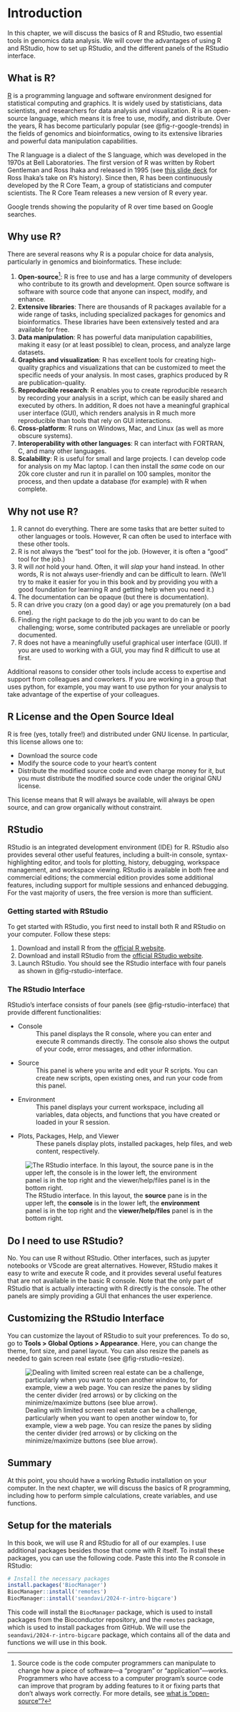 # Introduction

In this chapter, we will discuss the basics of R and RStudio\index{RStudio}, two essential
tools in genomics data analysis. We will cover the advantages of using R and
RStudio, how to set up RStudio, and the different panels of the RStudio
interface.

## What is R?

[R](https://en.wikipedia.org/wiki/R_(programming_language)) is a programming
language and software environment designed for statistical computing and
graphics. It is widely used by statisticians, data scientists, and researchers
for data analysis and visualization. R is an open-source language, which means
it is free to use, modify, and distribute. Over the years, R has become
particularly popular (see @fig-r-google-trends) in the fields of genomics and bioinformatics, owing to its
extensive libraries and powerful data manipulation capabilities.

The R language is a dialect of the S language, which was developed in the 1970s
at Bell Laboratories. The first version of R was written by Robert Gentleman
and Ross Ihaka and released in 1995 (see [this slide
deck](https://www.stat.auckland.ac.nz/~ihaka/downloads/Massey.pdf) for Ross
Ihaka's take on R's history). Since then, R has been continuously developed by
the R Core Team, a group of statisticians and computer scientists. The R Core
Team releases a new version of R every year.

::: {#fig-r-google-trends}

<script type="text/javascript" src="https://ssl.gstatic.com/trends_nrtr/3769_RC01/embed_loader.js"></script> <script type="text/javascript"> trends.embed.renderExploreWidget("TIMESERIES", {"comparisonItem":[{"keyword":"r programming","geo":"","time":"2004-01-01 2024-07-09"}],"category":0,"property":""}, {"exploreQuery":"date=all&q=r%20programming&hl=en","guestPath":"https://trends.google.com:443/trends/embed/"}); </script>

Google trends showing the popularity of R over time based on Google searches.

:::



## Why use R?

There are several reasons why R is a popular choice for data analysis,
particularly in genomics and bioinformatics. These include:

1. **Open-source**[^open_source]: R is free to use and has a large community of developers
   who contribute to its growth and development. 
   Open source software is software with source code that anyone can inspect, modify, and enhance.
1. **Extensive libraries**: There are thousands of R packages available for a
   wide range of tasks, including specialized packages for genomics and
   bioinformatics. These libraries have been extensively tested and ara
   available for free.
1. **Data manipulation**: R has powerful data manipulation capabilities, making
   it easy (or at least possible) to clean, process, and analyze large
   datasets.
1. **Graphics and visualization**: R has excellent tools for creating
   high-quality graphics and visualizations that can be customized to meet the
   specific needs of your analysis. In most cases, graphics produced by R are
   publication-quality. 
1. **Reproducible research**: R enables you to create reproducible research by
   recording your analysis in a script, which can be easily shared and executed
   by others. In addition, R does not have a meaningful graphical user
   interface (GUI), which renders analysis in R much more reproducible than
   tools that rely on GUI interactions.
1. **Cross-platform**: R runs on Windows, Mac, and Linux (as well as more
   obscure systems).
1. **Interoperability with other languages**: R can interfact with FORTRAN, C,
   and many other languages.
1. **Scalability**: R is useful for small and large projects.
I can develop code for analysis on my Mac laptop. I can
then install the *same* code on our 20k core cluster and run it in
parallel on 100 samples, monitor the process, and then update a database (for example)
with R when complete.

[^open_source]: Source code is the code computer programmers can manipulate to change how a piece of software—a "program" or "application"—works. 
Programmers who have access to a computer program's source code can improve that program by adding features to it or fixing parts that don't always work correctly. 
For more details, see [what is "open-source"?](https://opensource.com/resources/what-open-source)


## Why not use R?

1. R cannot do everything. There are some tasks that are better suited to other
   languages or tools. However, R can often be used to interface with these
   other tools.
1. R is not always the "best" tool for the job. (However, it is often a "good"
   tool for the job.)
1. R will *not* hold your hand. Often, it will *slap* your hand instead. 
   In other words, R is not always user-friendly and can be difficult to learn.
   (We'll try to make it easier for you in this book and by providing you with
   a good foundation for learning R and getting help when you need it.)
2. The documentation can be opaque (but there is documentation). 
3. R can drive you crazy (on a good day) or age you prematurely (on a
   bad one). 
4. Finding the right package to do the job you want to do can be
   challenging; worse, some contributed packages are unreliable or poorly
   documented. 
5. R does not have a meaningfully useful graphical user interface (GUI). If you
   are used to working with a GUI, you may find R difficult to use at first.

Additional reasons to consider other tools include access to expertise and 
support from colleagues and coworkers. If you are working in a group that uses
python, for example, you may want to use python for your analysis to take
advantage of the expertise of your colleagues.

## R License and the Open Source Ideal

R is free (yes, totally free!) and distributed under GNU license. In particular, this license allows one to:

- Download the source code
- Modify the source code to your heart’s content
- Distribute the modified source code and even charge
    money for it, but you must distribute the modified source code
    under the original GNU license. 

This license means that R will always be
available, will always be open source, and can grow organically without
constraint.

## RStudio

RStudio is an integrated development environment (IDE) for R. 
RStudio also provides several other useful features, including a
built-in console, syntax-highlighting editor, and tools for plotting, history,
debugging, workspace management, and workspace viewing. RStudio is available in
both free and commercial editions; the commercial edition provides some additional
features, including support for multiple sessions and enhanced debugging. 
For the vast majority of users, the free version is more than sufficient. 

### Getting started with RStudio
 
To get started with RStudio, you first need to install both R and RStudio on
your computer. Follow these steps:

1. Download and install R from the [official R website](https://cran.r-project.org/).
2. Download and install RStudio from the [official RStudio website](https://posit.co/downloads/).
3. Launch RStudio. You should see the RStudio interface with four panels as shown in @fig-rstudio-interface.

### The RStudio Interface
 
RStudio's interface consists of four panels (see @fig-rstudio-interface) that
provide different functionalities:

* Console
  : This panel displays the R console, where you can enter and execute R
  commands directly. The console also shows the output of your code, error
  messages, and other information.
* Source
  : This panel is where you write and edit your R scripts. You can create new
  scripts, open existing ones, and run your code from this panel.
* Environment
  : This panel displays your current workspace, including all variables, data
  objects, and functions that you have created or loaded in your R session.
* Plots, Packages, Help, and Viewer
  : These panels display plots, installed packages, help files, and web
  content, respectively.

![The RStudio interface. In this layout, the **source** pane is in the upper left, the **console** is in the lower left, the **environment** panel is in the top right and the **viewer/help/files** panel is in the bottom right. ](images/rstudio_image.png){#fig-rstudio-interface}

::: {.callout-note}
## Do I need to use RStudio?

No. You can use R without RStudio. Other interfaces, such as jupyter notebooks or VScode
are great alternatives. However, RStudio makes it easy to write
and execute R code, and it provides several useful features that are not
available in the basic R console. Note that the only part of RStudio that is
actually interacting with R directly is the console. The other panels are
simply providing a GUI that enhances the user experience.
:::

::: {.callout-tip}
## Customizing the RStudio Interface
 
You can customize the layout of RStudio to suit your preferences. To do so, go
to **Tools > Global Options > Appearance**. Here, you can change the theme, font
size, and panel layout. You can also resize the panels as needed to gain screen real estate (see @fig-rstudio-resize).

:::

![Dealing with limited screen real estate can be a challenge, particularly when you want to open another window to, for example, view a web page. You can resize the panes by sliding the center divider (red arrows) or by clicking on the minimize/maximize buttons (see blue arrow).](images/rstudio_resize.png){#fig-rstudio-resize}

## Summary

At this point, you should have a working Rstudio installation on your computer. 
In the next chapter, we will discuss the basics of R programming, including how to
perform simple calculations, create variables, and use functions.

## Setup for the materials

In this book, we will use R and RStudio for all of our examples. I use additional 
packages besides those that come with R itself. To install these packages, you can use the following code. Paste this into the R console in RStudio:

```r
# Install the necessary packages
install.packages('BiocManager')
BiocManager::install('remotes')
BiocManager::install('seandavi/2024-r-intro-bigcare')
```

This code will install the `BiocManager` package, which is used to install packages from the Bioconductor repository, and the `remotes` package, which is used to install packages from GitHub. We will use the `seandavi/2024-r-intro-bigcare` package, which contains all of the data and functions we will use in this book.
